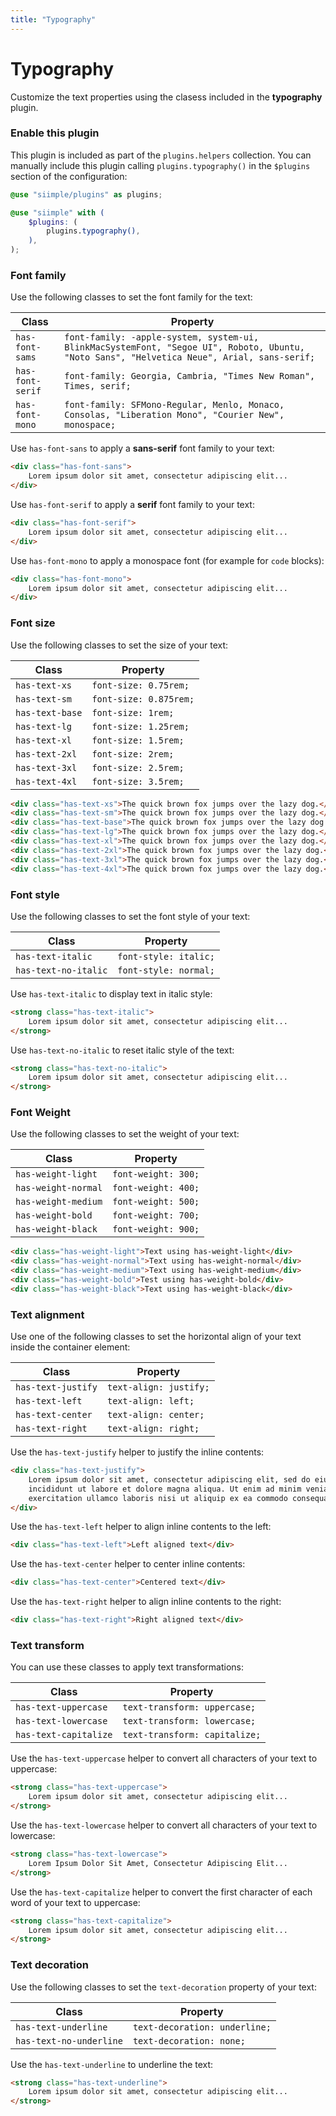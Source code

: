 ```yaml
---
title: "Typography"
---
```


# Typography

Customize the text properties using the clasess included in the **typography** plugin.


### Enable this plugin

This plugin is included as part of the `plugins.helpers` collection. You can manually include this plugin calling `plugins.typography()` in the `$plugins` section of the configuration:

```scss
@use "siimple/plugins" as plugins;

@use "siimple" with (
    $plugins: (
        plugins.typography(),
    ),
);
```


### Font family

Use the following classes to set the font family for the text:

| Class | Property |
|-------|----------|
| `has-font-sams`  | `font-family: -apple-system, system-ui, BlinkMacSystemFont, "Segoe UI", Roboto, Ubuntu, "Noto Sans", "Helvetica Neue", Arial, sans-serif;` |
| `has-font-serif` | `font-family: Georgia, Cambria, "Times New Roman", Times, serif;` |
| `has-font-mono`  | `font-family: SFMono-Regular, Menlo, Monaco, Consolas, "Liberation Mono", "Courier New", monospace;` |


Use `has-font-sans` to apply a **sans-serif** font family to your text:

```html live=true bg=blue-200 color=blue-700
<div class="has-font-sans">
    Lorem ipsum dolor sit amet, consectetur adipiscing elit... 
</div>
```

Use `has-font-serif` to apply a **serif** font family to your text: 

```html live=true bg=blue-200 color=blue-700
<div class="has-font-serif">
    Lorem ipsum dolor sit amet, consectetur adipiscing elit... 
</div>
```

Use `has-font-mono` to apply a monospace font (for example for `code` blocks): 

```html live=true bg=blue-200 color=blue-700
<div class="has-font-mono">
    Lorem ipsum dolor sit amet, consectetur adipiscing elit... 
</div>
```


### Font size

Use the following classes to set the size of your text:

| Class | Property |
|-------|----------|
| `has-text-xs`   | `font-size: 0.75rem;` |
| `has-text-sm`   | `font-size: 0.875rem;`|
| `has-text-base` | `font-size: 1rem;`    |
| `has-text-lg`   | `font-size: 1.25rem;` |
| `has-text-xl`   | `font-size: 1.5rem;`  |
| `has-text-2xl`  | `font-size: 2rem;`    |
| `has-text-3xl`  | `font-size: 2.5rem;`  |
| `has-text-4xl`  | `font-size: 3.5rem;`  |


```html live=true bg=blue-200 color=blue-700
<div class="has-text-xs">The quick brown fox jumps over the lazy dog.</div>
<div class="has-text-sm">The quick brown fox jumps over the lazy dog.</div>
<div class="has-text-base">The quick brown fox jumps over the lazy dog.</div>
<div class="has-text-lg">The quick brown fox jumps over the lazy dog.</div>
<div class="has-text-xl">The quick brown fox jumps over the lazy dog.</div>
<div class="has-text-2xl">The quick brown fox jumps over the lazy dog.</div>
<div class="has-text-3xl">The quick brown fox jumps over the lazy dog.</div>
<div class="has-text-4xl">The quick brown fox jumps over the lazy dog.</div>
```


### Font style

Use the following classes to set the font style of your text:

| Class | Property |
|-------|----------|
| `has-text-italic`    | `font-style: italic;` |
| `has-text-no-italic` | `font-style: normal;` |


Use `has-text-italic` to display text in italic style: 

```html live=true bg=blue-200 color=blue-700
<strong class="has-text-italic">
    Lorem ipsum dolor sit amet, consectetur adipiscing elit...
</strong>
```

Use `has-text-no-italic` to reset italic style of the text: 

```html live=true bg=blue-200 color=blue-700
<strong class="has-text-no-italic">
    Lorem ipsum dolor sit amet, consectetur adipiscing elit...
</strong>
```


### Font Weight

Use the following classes to set the weight of your text:


| Class | Property |
|-------|----------|
| `has-weight-light`  | `font-weight: 300;` |
| `has-weight-normal` | `font-weight: 400;` |
| `has-weight-medium` | `font-weight: 500;` |
| `has-weight-bold`   | `font-weight: 700;` |
| `has-weight-black`  | `font-weight: 900;` |


```html live=true bg=blue-200 color=blue-700
<div class="has-weight-light">Text using has-weight-light</div>
<div class="has-weight-normal">Text using has-weight-normal</div>
<div class="has-weight-medium">Text using has-weight-medium</div>
<div class="has-weight-bold">Test using has-weight-bold</div>
<div class="has-weight-black">Text using has-weight-black</div>
```


### Text alignment

Use one of the following classes to set the horizontal align of your text inside the container element:

| Class | Property |
|-------|----------|
| `has-text-justify` | `text-align: justify;` |
| `has-text-left`    | `text-align: left;` |
| `has-text-center`  | `text-align: center;` |
| `has-text-right`   | `text-align: right;` |

Use the `has-text-justify` helper to justify the inline contents:

```html live=true bg=blue-200 color=blue-700
<div class="has-text-justify">
    Lorem ipsum dolor sit amet, consectetur adipiscing elit, sed do eiusmod tempor 
    incididunt ut labore et dolore magna aliqua. Ut enim ad minim veniam, quis nostrud 
    exercitation ullamco laboris nisi ut aliquip ex ea commodo consequat.
</div>
```

Use the `has-text-left` helper to align inline contents to the left: 

```html live=true bg=blue-200 color=blue-700
<div class="has-text-left">Left aligned text</div>
```

Use the `has-text-center` helper to center inline contents:

```html live=true bg=blue-200 color=blue-700
<div class="has-text-center">Centered text</div>
```

Use the `has-text-right` helper to align inline contents to the right:

```html live=true bg=blue-200 color=blue-700
<div class="has-text-right">Right aligned text</div>
```


### Text transform

You can use these classes to apply text transformations: 

| Class | Property |
|-------|----------|
| `has-text-uppercase` | `text-transform: uppercase;` |
| `has-text-lowercase` | `text-transform: lowercase;` |
| `has-text-capitalize` | `text-transform: capitalize;` |


Use the `has-text-uppercase` helper to convert all characters of your text to uppercase:

```html live=true bg=blue-200 color=blue-700
<strong class="has-text-uppercase">
    Lorem ipsum dolor sit amet, consectetur adipiscing elit...
</strong>
```

Use the `has-text-lowercase` helper to convert all characters of your text to lowercase:

```html live=true bg=blue-200 color=blue-700
<strong class="has-text-lowercase">
    Lorem Ipsum Dolor Sit Amet, Consectetur Adipiscing Elit...
</strong>
```

Use the `has-text-capitalize` helper to convert the first character of each word of your text to uppercase:

```html live=true bg=blue-200 color=blue-700
<strong class="has-text-capitalize">
    Lorem ipsum dolor sit amet, consectetur adipiscing elit...
</strong>
```


### Text decoration

Use the following classes to set the `text-decoration` property of your text:

| Class | Property |
|-------|----------|
| `has-text-underline` | `text-decoration: underline;` |
| `has-text-no-underline` | `text-decoration: none;` |


Use the `has-text-underline` to underline the text:

```html live=true bg=blue-200 color=blue-700
<strong class="has-text-underline">
    Lorem ipsum dolor sit amet, consectetur adipiscing elit...
</strong>
```

